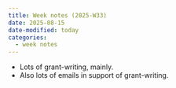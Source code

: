 ```yaml
---
title: Week notes (2025-W33)
date: 2025-08-15
date-modified: today
categories:
  - week notes
---
```


- Lots of grant-writing, mainly.
- Also lots of emails in support of grant-writing.

